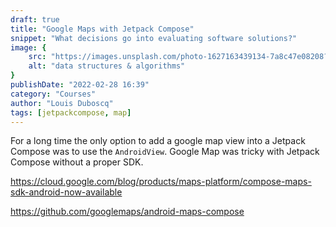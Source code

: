 ```yaml
---
draft: true
title: "Google Maps with Jetpack Compose"
snippet: "What decisions go into evaluating software solutions?"
image: {
    src: "https://images.unsplash.com/photo-1627163439134-7a8c47e08208?&fit=crop&w=430&h=240",
    alt: "data structures & algorithms"
}
publishDate: "2022-02-28 16:39"
category: "Courses"
author: "Louis Duboscq"
tags: [jetpackcompose, map]
--- 
```


For a long time the only option to add a google map view into a Jetpack Compose was to use the `AndroidView`. 
Google Map was tricky with Jetpack Compose without a proper SDK. 

https://cloud.google.com/blog/products/maps-platform/compose-maps-sdk-android-now-available


https://github.com/googlemaps/android-maps-compose